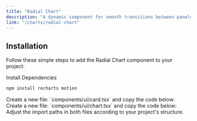 ```yaml
---
title: "Radial Chart"
description: "A dynamic component for smooth transitions between panels."
link: "/charts/radial-chart"
---
```


<ComponentPreview name="radial-chart-demo" />

## Installation

Follow these simple steps to add the Radial Chart component to your project:

<Steps>

<Step>
Install Dependencies
</Step>

```bash
npm install recharts motion
```

<Step>
    Create a new file: `components/ui/card.tsx` and copy the code below:
</Step>

<CollapsibleSource name="card" />

<Step>
    Create a new file: `components/ui/chart.tsx` and copy the code below:
</Step>

<CollapsibleSource name="chart" />

<Step>
    Adjust the import paths in both files according to your project's structure.
</Step>

</Steps>

